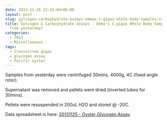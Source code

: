 ```yaml
---
date: 2013-11-26 22:43:04+00:00
layout: post
slug: gylcogen-carboyhydrate-assays-emmas-c-gigas-whole-body-samples-continued-from-yesterday
title: Gylcogen & Carboyhydrate Assays - Emma's C.gigas Whole Body Samples (continued
  from yesterday)
categories:
  - 2013
  - Miscellaneous
tags:
  - Crassostrea gigas
  - glycogen assay
  - Pacific oyster
---
```


Samples from yesterday were centrifuged 30mins, 4000g, 4C (fixed angle rotor).

Supernatant was removed and pellets were dried (inverted tubes for 30mins).

Pellets were resuspended in 200uL H2O and stored @ -20C.

Data spreadsheet is here: [20131125 - Oyster Glycogen Assay](https://docs.google.com/spreadsheet/ccc?key=0AmS_90rPaQMzdHVBZGtENzFkZTNMM3BCTVNZQm1Cd2c&usp=sharing)
